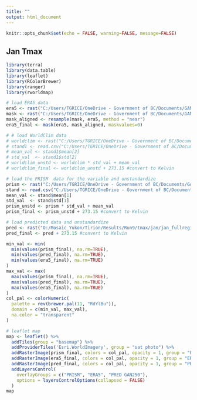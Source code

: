 ```yaml
---
title: ""
output: html_document
---
```


```r
knitr::opts_chunk$set(echo = FALSE, warning=FALSE, message=FALSE)
```

## Jan Tmax
```r
library(terra)
library(data.table)
library(leaflet)
library(RColorBrewer)
library(ranger)
library(rworldmap)

# load ERA5 data
era5 <- rast("C:/Users/TGRICE/OneDrive - Government of BC/Documents/GANs/era5_clim/tasmax/tasmax_1981_2010_cropped.nc")[[1]]
mask <- rast("C:/Users/TGRICE/OneDrive - Government of BC/Documents/GANs/dem/dem_mask.nc")
mask_aligned <- resample(mask, era5, method = "near")
era5_final <- mask(era5, mask_aligned, maskvalues=0)

# # load WorldClim data
# worldclim <- rast("C:/Users/TGRICE/OneDrive - Government of BC/Documents/GANs/WorldClim/tmax/mar/worldclim_coarse.nc")
# stand1 <- read.csv("C:/Users/TGRICE/OneDrive - Government of BC/Documents/GANs/WorldClim/tmax/mar/standardization.csv")
# mean_val <- stand1$mean[2]
# std_val  <- stand1$std[2]
# worldclim_unstd <- worldclim * std_val + mean_val
# worldclim_final <- worldclim_unstd + 273.15 #convert to Kelvin

# load the PRISM  data for the variable and unstandardize
prism <- rast("C:/Users/TGRICE/OneDrive - Government of BC/Documents/GANs/PRISM/tmax/jan/prism_train_coarse.nc")
stand <- read.csv("C:/Users/TGRICE/OneDrive - Government of BC/Documents/GANs/PRISM/tmax/jan/standardization.csv")
mean_val <- stand$mean[1]
std_val  <- stand$std[1]
prism_unstd <- prism * std_val + mean_val
prism_final <- prism_unstd + 273.15 #convert to Kelvin

# load predicted data and unstandardize
pred <- rast("O:/Mosaic_Yukon/Tirion/Results/Run9/tmax/jan/jan_fullregion_masked.nc")
pred_final <- pred + 273.15 #convert to Kelvin

min_val <- min(
  min(values(prism_final), na.rm=TRUE),
  min(values(pred_final), na.rm=TRUE),
  min(values(era5_final), na.rm=TRUE)
)
max_val <- max(
  max(values(prism_final), na.rm=TRUE),
  max(values(pred_final), na.rm=TRUE),
  max(values(era5_final), na.rm=TRUE)
)
col_pal <- colorNumeric(
  palette = rev(brewer.pal(11, "RdYlBu")),
  domain = c(min_val, max_val),
  na.color = "transparent"
)

# leaflet map
map <- leaflet() %>%
  addTiles(group = "basemap") %>%
  addProviderTiles('Esri.WorldImagery', group = "sat photo") %>%
  addRasterImage(prism_final, colors = col_pal, opacity = 1, group = "PRISM") %>%
  addRasterImage(era5_final, colors = col_pal, opacity = 1, group = "ERA5") %>%
  addRasterImage(pred_final, colors = col_pal, opacity = 1, group = "PRED GAN250") %>%
  addLayersControl(
    overlayGroups = c("PRISM", "ERA5", "PRED GAN250"),
    options = layersControlOptions(collapsed = FALSE)
  )
map
```

